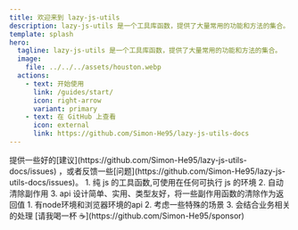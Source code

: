 ```yaml
---
title: 欢迎来到 lazy-js-utils
description: lazy-js-utils 是一个工具库函数，提供了大量常用的功能和方法的集合。
template: splash
hero:
  tagline: lazy-js-utils 是一个工具库函数，提供了大量常用的功能和方法的集合。
  image:
    file: ../../../assets/houston.webp
  actions:
    - text: 开始使用
      link: /guides/start/
      icon: right-arrow
      variant: primary
    - text: 在 GitHub 上查看
      icon: external
      link: https://github.com/Simon-He95/lazy-js-utils-docs
---
```





<CardGrid stagger>
	<Card title="反馈" icon="information">
		提供一些好的[建议](https://github.com/Simon-He95/lazy-js-utils-docs/issues) ，或者反馈一些[问题](https://github.com/Simon-He95/lazy-js-utils-docs/issues)。
	</Card>
	<Card title="亮点" icon="seti:smarty">
		1. 纯 js 的工具函数,可使用在任何可执行 js 的环境 2. 自动清除副作用 3. api 设计简单、实用、类型友好，将一些副作用函数的清除作为返回值
	</Card>
	<Card title="覆盖场景多" icon="rocket">
		1. 有node环境和浏览器环境的api 2. 考虑一些特殊的场景 3. 会结合业务相关的处理
	</Card>
  <Card title="赞助" icon="seti:gulp">
		[请我喝一杯 ☕️](https://github.com/Simon-He95/sponsor)
	</Card>
</CardGrid>
